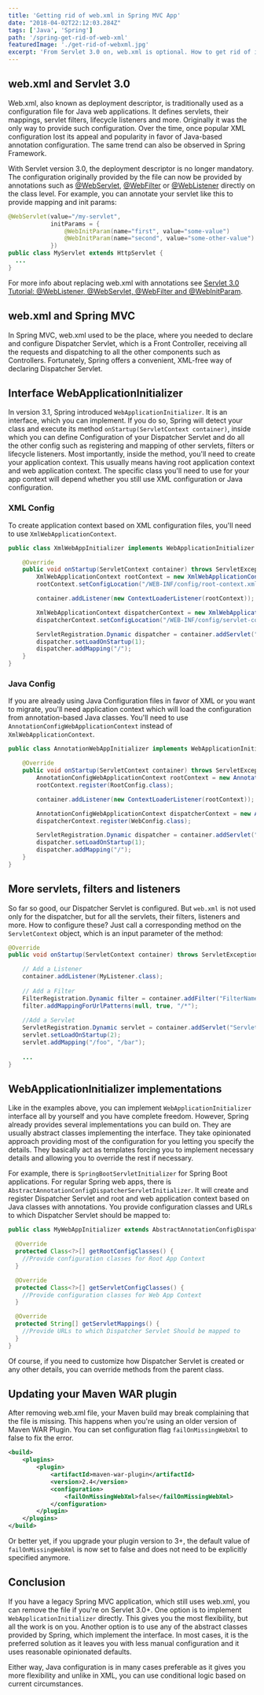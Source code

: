 ```yaml
---
title: 'Getting rid of web.xml in Spring MVC App'
date: "2018-04-02T22:12:03.284Z"
tags: ['Java', 'Spring']
path: '/spring-get-rid-of-web-xml'
featuredImage: './get-rid-of-webxml.jpg'
excerpt: 'From Servlet 3.0 on, web.xml is optional. How to get rid of it in your Spring MVC app and what is the replacement?'
---
```


<PostHeader frontmatter={props.data.mdx.frontmatter} />

## web.xml and Servlet 3.0
Web.xml, also known as deployment descriptor, is traditionally used as a configuration file for Java web applications. It defines servlets, their mappings, servlet filters, lifecycle listeners and more. Originally it was the only way to provide such configuration. Over the time, once popular XML configuration lost its appeal and popularity in favor of Java-based annotation configuration. The same trend can also be observed in Spring Framework.

With Servlet version 3.0, the deployment descriptor is no longer mandatory. The configuration originally provided by the file can now be provided by annotations such as [@WebServlet](https://docs.oracle.com/javaee/7/api/javax/servlet/annotation/WebServlet.html), [@WebFilter](https://docs.oracle.com/javaee/7/api/javax/servlet/annotation/WebFilter.html) or [@WebListener](https://docs.oracle.com/javaee/7/api/javax/servlet/annotation/WebListener.html) directly on the class level. For example, you can annotate your servlet like this to provide mapping and init params:

```java
@WebServlet(value="/my-servlet",
            initParams = {
                @WebInitParam(name="first", value="some-value")
                @WebInitParam(name="second", value="some-other-value")
            })
public class MyServlet extends HttpServlet {
  ...
}
```

For more info about replacing web.xml with annotations see [Servlet 3.0 Tutorial: @WebListener, @WebServlet, @WebFilter and @WebInitParam](http://blog.caucho.com/2009/10/06/servlet-30-tutorial-weblistener-webservlet-webfilter-and-webinitparam/).

## web.xml and Spring MVC
In Spring MVC, web.xml used to be the place, where you needed to declare and configure Dispatcher Servlet, which is a Front Controller, receiving all the requests and dispatching to all the other components such as Controllers. Fortunately, Spring offers a convenient, XML-free way of declaring Dispatcher Servlet.

## Interface WebApplicationInitializer
In version 3.1, Spring introduced `WebApplicationInitializer`. It is an interface, which you can implement. If you do so, Spring will detect your class and execute its method `onStartup(ServletContext container)`, inside which you can define Configuration of your Dispatcher Servlet and do all the other config such as registering and mapping of other servlets, filters or lifecycle listeners. Most importantly, inside the method, you'll need to create your application context. This usually means having root application context and web application context. The specific class you'll need to use for your app context will depend whether you still use XML configuration or Java configuration.

### XML Config
To create application context based on XML configuration files, you'll need to use `XmlWebApplicationContext`.

```java
public class XmlWebAppInitializer implements WebApplicationInitializer {

    @Override
    public void onStartup(ServletContext container) throws ServletException {
        XmlWebApplicationContext rootContext = new XmlWebApplicationContext();
        rootContext.setConfigLocation("/WEB-INF/config/root-context.xml");

        container.addListener(new ContextLoaderListener(rootContext));

        XmlWebApplicationContext dispatcherContext = new XmlWebApplicationContext();
        dispatcherContext.setConfigLocation("/WEB-INF/config/servlet-context.xml");

        ServletRegistration.Dynamic dispatcher = container.addServlet("dispatcher", new DispatcherServlet(dispatcherContext));
        dispatcher.setLoadOnStartup(1);
        dispatcher.addMapping("/");
    }
}
```

### Java Config
If you are already using Java Configuration files in favor of XML or you want to migrate, you'll need application context which will load the configuration from annotation-based Java classes. You'll need to use `AnnotationConfigWebApplicationContext` instead of `XmlWebApplicationContext`.

```java
public class AnnotationWebAppInitializer implements WebApplicationInitializer {

    @Override
    public void onStartup(ServletContext container) throws ServletException {
        AnnotationConfigWebApplicationContext rootContext = new AnnotationConfigWebApplicationContext();
        rootContext.register(RootConfig.class);

        container.addListener(new ContextLoaderListener(rootContext));

        AnnotationConfigWebApplicationContext dispatcherContext = new AnnotationConfigWebApplicationContext();
        dispatcherContext.register(WebConfig.class);

        ServletRegistration.Dynamic dispatcher = container.addServlet("dispatcher", new DispatcherServlet(dispatcherContext));
        dispatcher.setLoadOnStartup(1);
        dispatcher.addMapping("/");
    }
}
```

## More servlets, filters and listeners
So far so good, our Dispatcher Servlet is configured. But `web.xml` is not used only for the dispatcher, but for all the servlets, their filters, listeners and more. How to configure these? Just call a corresponding method on the `ServletContext` object, which is an input parameter of the method:

```java
@Override
public void onStartup(ServletContext container) throws ServletException {

    // Add a Listener
    container.addListener(MyListener.class);
    
    // Add a Filter
    FilterRegistration.Dynamic filter = container.addFilter("FilterName", MyFilter.class);
    filter.addMappingForUrlPatterns(null, true, "/*");
    
    //Add a Servlet
    ServletRegistration.Dynamic servlet = container.addServlet("ServletName", MyServlet.class);
    servlet.setLoadOnStartup(2);
    servlet.addMapping("/foo", "/bar");
    
    ...
}
```

## WebApplicationInitializer implementations
Like in the examples above, you can implement `WebApplicationInitializer` interface all by yourself and you have complete freedom. However, Spring already provides several implementations you can build on. They are usually abstract classes implementing the interface. They take opinionated approach providing most of the configuration for you letting you specify the details. They basically act as templates forcing you to implement necessary details and allowing you to override the rest if necessary. 

For example, there is `SpringBootServletInitializer` for Spring Boot applications. For regular Spring web apps, there is `AbstractAnnotationConfigDispatcherServletInitializer`. It will create and register Dispatcher Servlet and root and web application context based on Java classes with annotations. You provide configuration classes and URLs to which Dispatcher Servlet should be mapped to:

```java
public class MyWebAppInitializer extends AbstractAnnotationConfigDispatcherServletInitializer {

  @Override
  protected Class<?>[] getRootConfigClasses() {
    //Provide configuration classes for Root App Context
  }

  @Override
  protected Class<?>[] getServletConfigClasses() {
    //Provide configuration classes for Web App Context
  }

  @Override
  protected String[] getServletMappings() {
    //Provide URLs to which Dispatcher Servlet Should be mapped to
  }
}
```

Of course, if you need to customize how Dispatcher Servlet is created or any other details, you can override methods from the parent class.

## Updating your Maven WAR plugin
After removing web.xml file, your Maven build may break complaining that the file is missing. This happens when you're using an older version of Maven WAR Plugin. You can set configuration flag `failOnMissingWebXml` to false to fix the error. 

```xml
<build>
    <plugins>
        <plugin>
            <artifactId>maven-war-plugin</artifactId>
            <version>2.4</version>
            <configuration>
                <failOnMissingWebXml>false</failOnMissingWebXml>    
            </configuration>
        </plugin>
    </plugins>
</build>
```

Or better yet, if you upgrade your plugin version to 3+, the default value of `failOnMissingWebXml` is now set to false and does not need to be explicitly specified anymore.

## Conclusion
If you have a legacy Spring MVC application, which still uses web.xml, you can remove the file if you're on Servlet 3.0+. One option is to implement `WebApplicationInitializer` directly. This gives you the most flexibility, but all the work is on you. Another option is to use any of the abstract classes provided by Spring, which implement the interface. In most cases, it is the preferred solution as it leaves you with less manual configuration and it uses reasonable opinionated defaults.

Either way, Java configuration is in many cases preferable as it gives you more flexibility and unlike in XML, you can use conditional logic based on current circumstances.